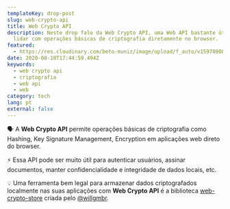 ```yaml
---
templateKey: drop-post
slug: web-crypto-api
title: Web Crypto API
description: Neste drop falo da Web Crypto API, uma Web API bastante útil para
  lidar com operações básicas de criptografia diretamente no browser.
featured:
  - https://res.cloudinary.com/beto-muniz/image/upload/f_auto/v1597080801/wca_fkjrtw.jpg
date: 2020-08-10T17:44:59.494Z
keywords:
  - web crypto api
  - criptografia
  - web api
  - web
category: tech
lang: pt
external: false
---
```


<Drop>

🗣 A **Web Crypto API** permite operações básicas de criptografia como Hashing, Key Signature Management, Encryption em aplicações web direto do browser.

⚡️ Essa API pode ser muito útil para autenticar usuários, assinar documentos, manter confidencialidade e integridade de dados locais, etc. 

💡 Uma ferramenta bem legal para armazenar dados criptografados localmente nas suas aplicações com **Web Crypto API** é a biblioteca  [web-crypto-store](https://github.com/willgm/web-crypto-storage) criada pelo [@willgmbr](https://twitter.com/willgmbr).

</Drop>